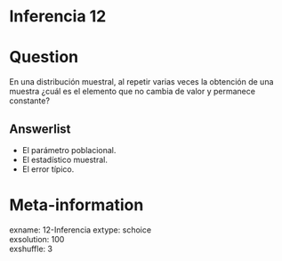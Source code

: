 # Inferencia 12

Question
========

En una distribución muestral, al repetir varias veces la obtención de una muestra
¿cuál es el elemento que no cambia de valor y permanece constante?


Answerlist
----------
* El parámetro poblacional.  
* El estadístico muestral.  
* El error típico.  


Meta-information
================
exname: 12-Inferencia
extype: schoice  
exsolution: 100  
exshuffle: 3  

